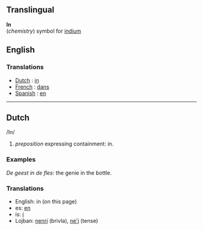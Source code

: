 ==Translingual==

'''In'''<br>(''chemistry'') symbol for [[indium]]

==English==

<!-- Shouldn't we have a definiiton here? -->

===Translations===

*[[Dutch]] : [[in]]
*[[French]] : [[dans]]
*[[Spanish]] : [[en]]

----
== Dutch ==

/In/ 

# ''preposition'' expressing containment: in.

=== Examples ===

''De geest in de fles'': the genie in the bottle.

=== Translations ===

* English: in (on this page)
* es: [[en]]
* is: [[í]]
* Lojban: [[nenri]] (brivla), [[ne'i]] (tense)